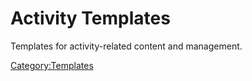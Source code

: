 = Activity Templates =

Templates for activity-related content and management.

[[Category:Templates]]
